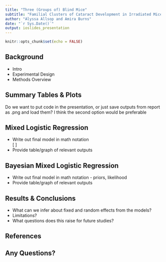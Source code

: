 ```yaml
---
title: "Three (Groups of) Blind Mice" 
subtitle: "Familial Clusters of Cataract Development in Irradiated Mice"
author: "Alyssa Allsop and Amira Burns"
date: "`r Sys.Date()`"
output: ioslides_presentation
---
```


```r
knitr::opts_chunk$set(echo = FALSE)
```  

## Background
  
- Intro  
- Experimental Design  
- Methods Overview

## Summary Tables & Plots

Do we want to put code in the presentation, or just save outputs from report as .png and load them? I think the second option would be preferable

## Mixed Logistic Regression

- Write out final model in math notation  
\[
\begin{aligned}
log(\frac{p}{1-p}) = &\beta_0*Control*F\ +\beta_1*Gamma*F\ + \beta_2*HZE*F\ + \\ &\beta_3*Control*M\ +\beta_4*Gamma*M\ + \beta_5*HZE*M\ + \\
&u + \epsilon
\end{aligned}
\]
- Provide table/graph of relevant outputs  

## Bayesian Mixed Logistic Regression

- Write out final model in math notation - priors, likelihood
- Provide table/graph of relevant outputs
  
  
## Results & Conclusions  

- What can we infer about fixed and random effects from the models?
- Limitations?  
- What questions does this raise for future studies?  
  
## References  
  
## Any Questions?  
